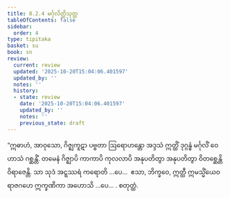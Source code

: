 ```yaml
---
title: 8.2.4 မင်္ဂုလိတ္ထိသုတ္တ
tableOfContents: false
sidebar:
  order: 4
type: tipitaka
basket: su
book: sn
review:
  current: review
  updated: '2025-10-20T15:04:06.401597'
  updated_by: ''
  notes: ''
  history:
  - state: review
    date: '2025-10-20T15:04:06.401597'
    updated_by: ''
    notes: ''
    previous_state: draft
---
```



<DynamicBreadcrumb />


<ReviewStatus review={frontmatter.review} showDetails={true} />

<HypothesisAnnotation frontmatter={frontmatter} />

<Division number="215" book="sn" e="ch" v="18" p="310">

<Paragraph number="1190" book="sn">
“ဣဓာဟံ, အာဝုသော, ဂိဇ္ဈကူဋာ ပဗ္ဗတာ ဩရောဟန္တော အဒ္ဒသံ ဣတ္ထိံ ဒုဂ္ဂန္ဓံ မင်္ဂုလိံ ဝေဟာသံ ဂစ္ဆန္တိံ. တမေနံ ဂိဇ္ဈာပိ ကာကာပိ ကုလလာပိ အနုပတိတွာ အနုပတိတွာ ဝိတစ္ဆေန္တိ ဝိရာဇေန္တိ. သာ သုဒံ အဋ္ဋဿရံ ကရောတိ …ပေ…  ဧသာ, ဘိက္ခဝေ, ဣတ္ထီ ဣမသ္မိံယေဝ ရာဇဂဟေ ဣက္ခဏိကာ အဟောသိ …ပေ… .

</Paragraph>
</Division>

<Paragraph number="1191" type="center" book="sn">
စတုတ္ထံ.
</Paragraph>